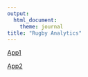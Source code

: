 ```yaml
---
output:
  html_document:
    theme: journal
title: "Rugby Analytics"
---
```

  
  
[App1](http://ezekiel.nz/shiny/RugbyAnalytics/players.Rmd)

[App2](http://ezekiel.nz/shiny/RugbyAnalytics/Graphs.Rmd)
